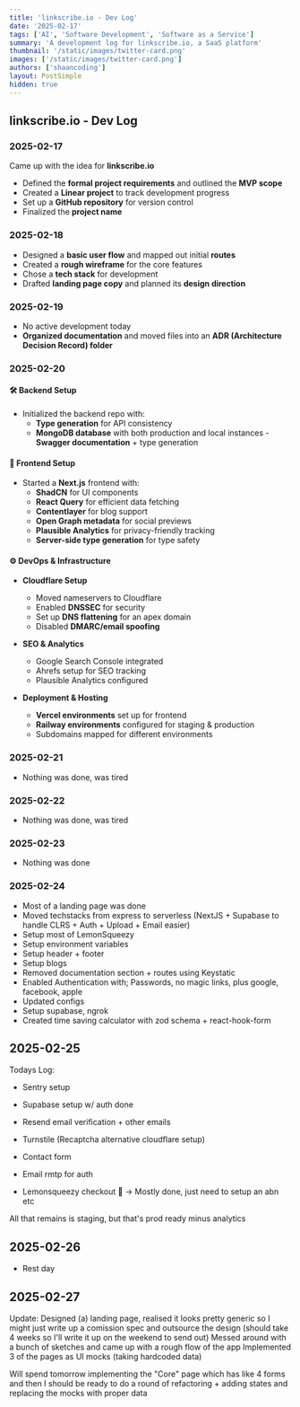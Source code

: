 ```yaml
---
title: 'linkscribe.io - Dev Log'
date: '2025-02-17'
tags: ['AI', 'Software Development', 'Software as a Service']
summary: 'A development log for linkscribe.io, a SaaS platform'
thumbnail: '/static/images/twitter-card.png'
images: ['/static/images/twitter-card.png']
authors: ['shaancoding']
layout: PostSimple
hidden: true
---
```


## linkscribe.io - Dev Log

### 2025-02-17  

Came up with the idea for **linkscribe.io**  
- Defined the **formal project requirements** and outlined the **MVP scope**  
- Created a **Linear project** to track development progress  
- Set up a **GitHub repository** for version control  
- Finalized the **project name**  

### 2025-02-18  

- Designed a **basic user flow** and mapped out initial **routes**  
- Created a **rough wireframe** for the core features  
- Chose a **tech stack** for development  
- Drafted **landing page copy** and planned its **design direction**  

### 2025-02-19  

- No active development today  
- **Organized documentation** and moved files into an **ADR (Architecture Decision Record) folder**  

### 2025-02-20

#### 🛠️ Backend Setup

- Initialized the backend repo with:
    - **Type generation** for API consistency
    - **MongoDB database** with both production and local instances
    -**Swagger documentation** + type generation

#### 🎨 Frontend Setup

- Started a **Next.js** frontend with:
    - **ShadCN** for UI components
    - **React Query** for efficient data fetching
    - **Contentlayer** for blog support
    - **Open Graph metadata** for social previews
    - **Plausible Analytics** for privacy-friendly tracking
    - **Server-side type generation** for type safety

#### ⚙️ DevOps & Infrastructure

- **Cloudflare Setup**
    - Moved nameservers to Cloudflare
    - Enabled **DNSSEC** for security
    - Set up **DNS flattening** for an apex domain
    - Disabled **DMARC/email spoofing**

- **SEO & Analytics**
    - Google Search Console integrated
    - Ahrefs setup for SEO tracking
    - Plausible Analytics configured

- **Deployment & Hosting**
    - **Vercel environments** set up for frontend
    - **Railway environments** configured for staging & production
    - Subdomains mapped for different environments

### 2025-02-21

- Nothing was done, was tired

### 2025-02-22

- Nothing was done, was tired

### 2025-02-23

- Nothing was done

### 2025-02-24

- Most of a landing page was done
- Moved techstacks from express to serverless (NextJS + Supabase to handle CLRS + Auth + Upload + Email easier)
- Setup most of LemonSqueezy
- Setup environment variables
- Setup header + footer
- Setup blogs
- Removed documentation section + routes using Keystatic
- Enabled Authentication with; Passwords, no magic links, plus google, facebook, apple
- Updated configs
- Setup supabase, ngrok
- Created time saving calculator with zod schema + react-hook-form

## 2025-02-25

Todays Log:
- Sentry setup 
- Supabase setup w/ auth done  
- Resend  email verification + other emails
- Turnstile (Recaptcha alternative cloudflare setup) 
- Contact form 
- Email rmtp for auth 

- Lemonsqueezy checkout :checkered_flag: -> Mostly done, just need to setup an abn etc

All that remains is staging, but that's prod ready minus analytics

## 2025-02-26

- Rest day

## 2025-02-27

Update: 
Designed (a) landing page, realised it looks pretty generic so I might just write up a comission spec and outsource the design (should take 4 weeks so I'll write it up on the weekend to send out)
Messed around with a bunch of sketches and came up with a rough flow of the app
Implemented 3 of the pages as UI mocks (taking hardcoded data)

Will spend tomorrow implementing the "Core" page which has like 4 forms and then I should be ready to do a round of refactoring + adding states and replacing the mocks with proper data